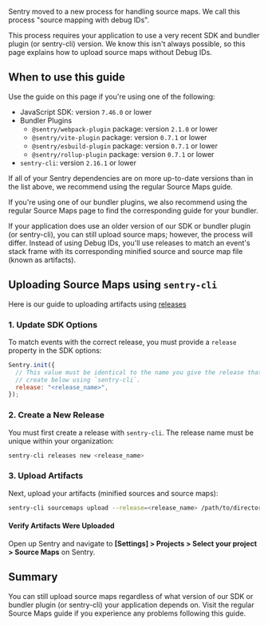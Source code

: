 Sentry moved to a new process for handling source maps. We call this process "source mapping with debug IDs".

This process requires your application to use a very recent SDK and bundler plugin (or sentry-cli) version. We know this isn't always possible, so this page explains how to upload source maps without Debug IDs.

## When to use this guide

Use the guide on this page if you're using one of the following:

- JavaScript SDK: version `7.46.0` or lower
- Bundler Plugins
  - `@sentry/webpack-plugin` package: version `2.1.0` or lower
  - `@sentry/vite-plugin` package: version `0.7.1` or lower
  - `@sentry/esbuild-plugin` package: version `0.7.1` or lower
  - `@sentry/rollup-plugin` package: version `0.7.1` or lower
- `sentry-cli`: version `2.16.1` or lower

If all of your Sentry dependencies are on more up-to-date versions than in the list above, we recommend using the regular <PlatformLink to="/sourcemaps">Source Maps</PlatformLink> guide.

If you're using one of our bundler plugins, we also recommend using the regular <PlatformLink to="/sourcemaps">Source Maps</PlatformLink> page to find the corresponding guide for your bundler.

If your application does use an older version of our SDK or bundler plugin (or sentry-cli), you can still upload source maps; however, the process will differ. Instead of using Debug IDs, you'll use releases to match an event's stack frame with its corresponding minified source and source map file (known as artifacts).

## Uploading Source Maps using `sentry-cli`

Here is our guide to uploading artifacts using [releases](/product/releases/)

### 1. Update SDK Options

To match events with the correct release, you must provide a `release` property in the SDK options:

```javascript
Sentry.init({
  // This value must be identical to the name you give the release that you
  // create below using `sentry-cli`.
  release: "<release_name>",
});
```

### 2. Create a New Release

You must first create a release with `sentry-cli`. The release name must be unique within your organization:

```bash
sentry-cli releases new <release_name>
```

### 3. Upload Artifacts

Next, upload your artifacts (minified sources and source maps):

```bash
sentry-cli sourcemaps upload --release=<release_name> /path/to/directory
```

#### Verify Artifacts Were Uploaded

Open up Sentry and navigate to **[Settings] > Projects > Select your project > Source Maps** on Sentry.

## Summary

You can still upload source maps regardless of what version of our SDK or bundler plugin (or sentry-cli) your application depends on. Visit the regular <PlatformLink to="/sourcemaps/troubleshooting_js">Source Maps</PlatformLink> guide if you experience any problems following this guide.
